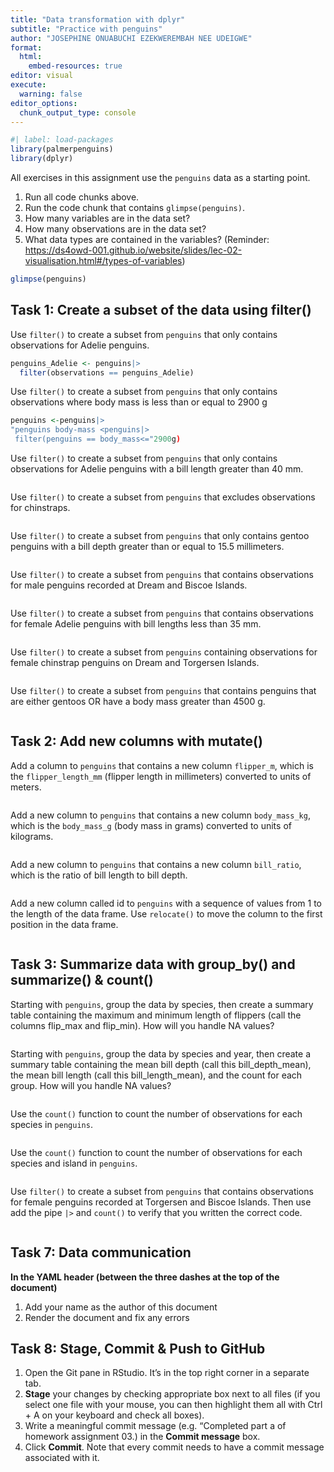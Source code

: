 ```yaml
---
title: "Data transformation with dplyr"
subtitle: "Practice with penguins"
author: "JOSEPHINE ONUABUCHI EZEKWEREMBAH NEE UDEIGWE"
format:
  html:
    embed-resources: true
editor: visual
execute:
  warning: false
editor_options: 
  chunk_output_type: console
---
```


```r
#| label: load-packages
library(palmerpenguins)
library(dplyr)
```

All exercises in this assignment use the `penguins` data as a starting point.

1.  Run all code chunks above.
2.  Run the code chunk that contains `glimpse(penguins)`.
3.  How many variables are in the data set?
4.  How many observations are in the data set?
5.  What data types are contained in the variables? (Reminder: <https://ds4owd-001.github.io/website/slides/lec-02-visualisation.html#/types-of-variables>)

```r
glimpse(penguins)
```

## Task 1: Create a subset of the data using filter()

Use `filter()` to create a subset from `penguins` that only contains observations for Adelie penguins.

```r
penguins_Adelie <- penguins|> 
  filter(observations == penguins_Adelie) 

```

Use `filter()` to create a subset from `penguins` that only contains observations where body mass is less than or equal to 2900 g

```r
penguins <-penguins|> 
"penguins body-mass <penguins|> 
 filter(penguins == body_mass<="2900g)
```

Use `filter()` to create a subset from `penguins` that only contains observations for Adelie penguins with a bill length greater than 40 mm.

```r

```

Use `filter()` to create a subset from `penguins` that excludes observations for chinstraps.

```r

```

Use `filter()` to create a subset from `penguins` that only contains gentoo penguins with a bill depth greater than or equal to 15.5 millimeters.

```r

```

Use `filter()` to create a subset from `penguins` that contains observations for male penguins recorded at Dream and Biscoe Islands.

```r

```

Use `filter()` to create a subset from `penguins` that contains observations for female Adelie penguins with bill lengths less than 35 mm.

```r

```

Use `filter()` to create a subset from `penguins` containing observations for female chinstrap penguins on Dream and Torgersen Islands.

```r

```

Use `filter()` to create a subset from `penguins` that contains penguins that are either gentoos OR have a body mass greater than 4500 g.

```r

```

## Task 2: Add new columns with mutate()

Add a column to `penguins` that contains a new column `flipper_m`, which is the `flipper_length_mm` (flipper length in millimeters) converted to units of meters.

```r

```

Add a new column to `penguins` that contains a new column `body_mass_kg`, which is the `body_mass_g` (body mass in grams) converted to units of kilograms.

```r

```

Add a new column to `penguins` that contains a new column `bill_ratio`, which is the ratio of bill length to bill depth.

```r

```

Add a new column called id to `penguins` with a sequence of values from 1 to the length of the data frame. Use `relocate()` to move the column to the first position in the data frame.

```r

```

## Task 3: Summarize data with group_by() and summarize() & count()

Starting with `penguins`, group the data by species, then create a summary table containing the maximum and minimum length of flippers (call the columns flip_max and flip_min). How will you handle NA values?

```r

```

Starting with `penguins`, group the data by species and year, then create a summary table containing the mean bill depth (call this bill_depth_mean), the mean bill length (call this bill_length_mean), and the count for each group. How will you handle NA values?

```r

```

Use the `count()` function to count the number of observations for each species in `penguins`.

```r

```

Use the `count()` function to count the number of observations for each species and island in `penguins`.

```r

```

Use `filter()` to create a subset from `penguins` that contains observations for female penguins recorded at Torgersen and Biscoe Islands. Then use add the pipe `|>` and `count()` to verify that you written the correct code.

```r

```

## Task 7: Data communication

**In the YAML header (between the three dashes at the top of the document)**

1.  Add your name as the author of this document
2.  Render the document and fix any errors

## Task 8: Stage, Commit & Push to GitHub

1.  Open the Git pane in RStudio. It's in the top right corner in a separate tab.
2.  **Stage** your changes by checking appropriate box next to all files (if you select one file with your mouse, you can then highlight them all with Ctrl + A on your keyboard and check all boxes).
3.  Write a meaningful commit message (e.g. "Completed part a of homework assignment 03.) in the **Commit message** box.
4.  Click **Commit**. Note that every commit needs to have a commit message associated with it.
